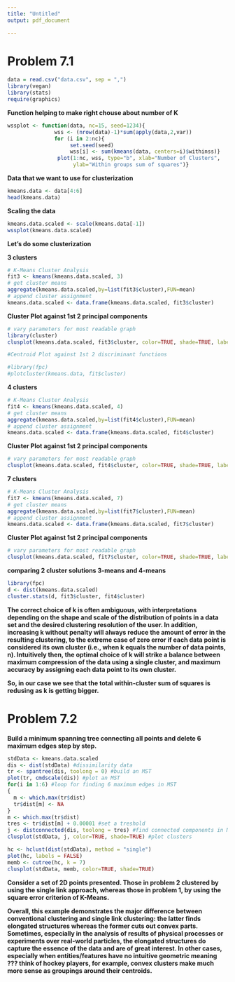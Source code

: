 ```yaml
---
title: "Untitled"
output: pdf_document

---
```


# **Problem 7.1**

```r
data = read.csv("data.csv", sep = ",")
library(vegan)
library(stats)
require(graphics)
```

**Function helping to make right chouse about number of K**

```r
wssplot <- function(data, nc=15, seed=1234){
               wss <- (nrow(data)-1)*sum(apply(data,2,var))
               for (i in 2:nc){
                    set.seed(seed)
                    wss[i] <- sum(kmeans(data, centers=i)$withinss)}
                plot(1:nc, wss, type="b", xlab="Number of Clusters",
                     ylab="Within groups sum of squares")}
```

**Data that we want to use for clusterization**

```r
kmeans.data <- data[4:6]
head(kmeans.data)
```

**Scaling the data**

```r
kmeans.data.scaled <- scale(kmeans.data[-1])
wssplot(kmeans.data.scaled)
```

**Let's do some clusterization**

**3 clusters**

```r
# K-Means Cluster Analysis
fit3 <- kmeans(kmeans.data.scaled, 3)
# get cluster means 
aggregate(kmeans.data.scaled,by=list(fit3$cluster),FUN=mean)
# append cluster assignment
kmeans.data.scaled <- data.frame(kmeans.data.scaled, fit3$cluster)
```

**Cluster Plot against 1st 2 principal components**

```r
# vary parameters for most readable graph
library(cluster) 
clusplot(kmeans.data.scaled, fit3$cluster, color=TRUE, shade=TRUE, labels=2, lines=0)

#Centroid Plot against 1st 2 discriminant functions

#library(fpc)
#plotcluster(kmeans.data, fit$cluster)
```

**4 clusters**

```r
# K-Means Cluster Analysis
fit4 <- kmeans(kmeans.data.scaled, 4)
# get cluster means 
aggregate(kmeans.data.scaled,by=list(fit4$cluster),FUN=mean)
# append cluster assignment
kmeans.data.scaled <- data.frame(kmeans.data.scaled, fit4$cluster)
```

**Cluster Plot against 1st 2 principal components**

```r
# vary parameters for most readable graph
clusplot(kmeans.data.scaled, fit4$cluster, color=TRUE, shade=TRUE, labels=2, lines=0)
```

**7 clusters**

```r
# K-Means Cluster Analysis
fit7 <- kmeans(kmeans.data.scaled, 7)
# get cluster means 
aggregate(kmeans.data.scaled,by=list(fit7$cluster),FUN=mean)
# append cluster assignment
kmeans.data.scaled <- data.frame(kmeans.data.scaled, fit7$cluster)
```

**Cluster Plot against 1st 2 principal components**

```r
# vary parameters for most readable graph
clusplot(kmeans.data.scaled, fit7$cluster, color=TRUE, shade=TRUE, labels=2, lines=0)
```

**comparing 2 cluster solutions 3-means and 4-means**

```r
library(fpc)
d <- dist(kmeans.data.scaled)
cluster.stats(d, fit3$cluster, fit4$cluster)
```

**The correct choice of k is often ambiguous, with interpretations depending on the shape and scale of the distribution of points in a data set and the desired clustering resolution of the user. In addition, increasing k without penalty will always reduce the amount of error in the resulting clustering, to the extreme case of zero error if each data point is considered its own cluster (i.e., when k equals the number of data points, n). Intuitively then, the optimal choice of k will strike a balance between maximum compression of the data using a single cluster, and maximum accuracy by assigning each data point to its own cluster.**

**So, in our case we see that the total within-cluster sum of squares is redusing as k is getting bigger.**

\newpage

# **Problem 7.2**

**Build a minimum spanning tree connecting all points and delete 6 maximum edges step by step.**

```r
stdData <- kmeans.data.scaled
dis <- dist(stdData) #dissimilarity data
tr <- spantree(dis, toolong = 0) #build an MST
plot(tr, cmdscale(dis)) #plot an MST
for(i in 1:6) #loop for finding 6 maximum edges in MST
{
  m <- which.max(tr$dist)
  tr$dist[m] <- NA
}
m <- which.max(tr$dist)
tres <- tr$dist[m] + 0.00001 #set a treshold
j <- distconnected(dis, toolong = tres) #find connected components in MST after deleting 6 edges
clusplot(stdData, j, color=TRUE, shade=TRUE) #plot clusters
```


```r
hc <- hclust(dist(stdData), method = "single")
plot(hc, labels = FALSE)
memb <- cutree(hc, k = 7)
clusplot(stdData, memb, color=TRUE, shade=TRUE)
```



**Consider a set of 2D points presented. Those in problem 2 clustered by using the single link approach, whereas those in problem 1, by using the square error criterion of K-Means.**


**Overall, this example demonstrates the major difference between conventional clustering and single link clustering: the latter finds elongated structures whereas the former cuts out convex parts. Sometimes, especially in the analysis of results of physical processes or experiments over real-world particles, the elongated structures do capture the essence of the data and are of great interest. In other cases, especially when entities/features have no intuitive geometric meaning ??? think of hockey players, for example, convex clusters make much more sense as groupings around their centroids.**